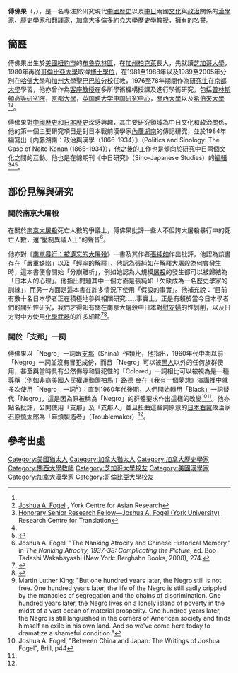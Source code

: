 {{學術研究工作者
| 姓名     = Joshua A. Fogel（傅佛果）
| Sex = 男
|birth_date= 1950年
|birth_place= [[美國|美國]][[紐約市|紐約市]][[布魯克林區|布魯克林區]]
| 圖像     = File:Josh Fogel, 2014.png
| 圖像大小 = 
| 圖像說明 = 
| 職務     = [[約克大學_(加拿大)|約克大學]][[歷史學|歷史學]][[教授|教授]]
| 國籍     = {{CAN}}<br>{{USA}}
| 研究領域 =[[中國|中]][[日本|日]][[文化|文化]]和[[政治|政治]]關係<br>現代[[中國歷史|中國歷史]]<br>[[漢學|漢學]]
| 學歷     = [[芝加哥大學|芝加哥大學]]學士<br>[[哥倫比亞大學|哥倫比亞大學]][[博士|博士]]
| past =[[普林斯頓高等研究院|普林斯頓高等研究院]]，[[京都大學|京都大學]]，[[英国跨大学中国研究中心|英国跨大学中国研究中心]]，[[關西大學|關西大學]]以及[[希伯來大學|希伯來大學]]的[[客座教授|客座教授]]<br>[[哈佛大學|哈佛大學]]和[[加州大學聖巴巴拉分校|加州大學聖巴巴拉分校]]教授
| award =　加拿大首席科學家（Canada Research Chair）}}

'''傅佛果'''（{{lang-en|'''Joshua A. Fogel'''}}，{{bd|1950年||catIdx=Fogel, Joshua}}），是一名專注於研究現代[[中國歷史|中國歷史]]以及[[中國|中]][[日本|日]]兩國[[文化|文化]]與[[政治|政治]]關係的[[漢學家|漢學家]]、[[歷史學家|歷史學家]]和[[翻譯家|翻譯家]]，[[加拿大|加拿大]][[多倫多|多倫多]][[約克大學_(加拿大)|約克大學]][[歷史學|歷史學]][[教授|教授]]，擁有{{Le|加拿大首席科學家|Canada Research Chair}}的[[名譽|名譽]]。

==簡歷==
傅佛果出生於[[美國|美國]][[紐約市|紐約市]]的[[布魯克林區|布魯克林區]]，在[[加州|加州]][[柏克萊|柏克萊]]長大，先就讀[[芝加哥大學|芝加哥大學]]，1980年再從[[哥倫比亞大學|哥倫比亞大學]]取得[[博士學位|博士學位]]，在1981至1988年以及1989至2005年分別在[[哈佛大學|哈佛大學]]和[[加州大學聖巴巴拉分校|加州大學聖巴巴拉分校]]任教，1976至78年期間作為[[研究生|研究生]]在[[京都大學|京都大學]]學習，他亦曾作為[[客座教授|客座教授]]在多所學術機構授課及進行學術研究，包括[[普林斯頓高等研究院|普林斯頓高等研究院]]，[[京都大學|京都大學]]，[[英国跨大学中国研究中心|英国跨大学中国研究中心]]，[[關西大學|關西大學]]以及[[希伯來大學|希伯來大學]]<ref name="intro"/><ref name = "intro 2">[http://ycar.apps01.yorku.ca/people/joshua-a-fogel/ Joshua A. Fogel] {{Wayback|url=http://ycar.apps01.yorku.ca/people/joshua-a-fogel/ |date=20191015100211 }}, York Centre for Asian Research</ref>。

傅佛果對[[中國歷史|中國歷史]]和[[日本歷史|日本歷史]]深感興趣，其主要研究領域為中日文化和政治關係，他的第一個主要研究項目是對日本戰前漢學家[[內藤湖南|內藤湖南]]的傳記研究，並於1984年編寫出《内藤湖南：政治與漢學（1866-1934）》（Politics and Sinology: The Case of Naito Konan (1866-1934)），他之後的工作也是傾向於研究中日兩個文化之間的互動。他也是在線期刊《中日研究》（Sino-Japanese Studies）的[[編輯|編輯]]<ref name="intro">[http://www.cuhk.edu.hk/rct/jf.html Honorary Senior Research Fellow—Joshua A. Fogel (York University)] {{Wayback|url=http://www.cuhk.edu.hk/rct/jf.html |date=20200820103017 }}, Research Centre for Translation</ref><ref name = "intro 2"/><ref>{{Cite web |url=http://chinajapan.org/fogel/index.html |title=Sino-Japanese Studies |accessdate=2016-12-01 |archive-date=2020-08-11 |archive-url=https://web.archive.org/web/20200811154338/http://www.chinajapan.org/fogel/index.html |dead-url=no }}</ref>。

==部份見解與研究==
===關於南京大屠殺===
在關於[[南京大屠殺|南京大屠殺]]死亡人數的爭議上，傅佛果批評一些人不但誇大屠殺暴行中的死亡人數，還“壓制異議人士”的聲音<ref>Joshua A. Fogel, "The Nanking Atrocity and Chinese Historical Memory," in ''The Nanking Atrocity, 1937-38: Complicating the Picture'', ed. Bob Tadashi Wakabayashi (New York: Berghahn Books, 2008), 274.</ref>。

他亦對《[[南京暴行：被遺忘的大屠殺|南京暴行：被遺忘的大屠殺]]》一書及其作者[[張純如|張純如]]作出批評，他認為該書存在「嚴重缺陷」以及「輕率的解釋」，他認為張純如在解釋大屠殺為何會發生時，這本書便會開始「分崩離析」，例如她認為大規模[[屠殺|屠殺]]的發生都可以被歸結為「日本人的心理」。他指出問題其中一個方面是張純如「欠缺成為一名歷史學家的訓練」，而另一方面是這本書在許多情況下使用「假設的事實」。他補充說：“目前有數十名日本學者正在積極地參與相關研究……事實上，正是有賴於當今日本學者們的開拓性研究，我們才得知有關在南京大屠殺中日本對[[慰安婦|慰安婦]]的性剝削，以及日方對中方使用[[化學武器|化學武器]]的許多細節<ref name="Fogel">{{cite journal|journal=The Journal of Asian studies|author=Joshua A. Fogel|title=Reviewed Work|url=https://archive.org/details/sim_journal-of-asian-studies_1998-08_57_3/page/818|pages=818–820|volume=57|issue=3|jstor=2658758|date=August 1998}}</ref><ref>{{cite web|url=http://chinajapan.org/fogel|title=Joshua A. Fogel|publisher=Sino-Japanese Studies|accessdate=2007-07-22|archive-date=2007-07-21|archive-url=https://web.archive.org/web/20070721103624/http://www.chinajapan.org/fogel/|dead-url=no}}</ref>。

===關於「支那」一詞===
{{main|支那#對主張繼續使用「支那」一詞的人士的批評}}
傅佛果以「Negro」一詞跟[[支那|支那]]（Shina）作類比，他指出，1960年代中期以前「Negro」一詞並沒有冒犯成份，而且「Negro」可以被[[黑人|黑人]]以外的任何族群使用，甚至與當時具有公然侮辱和冒犯性的「Colored」一詞相比可以被視為是一種尊稱（例如[[非裔美國人|非裔美國人]][[民權運動|民權運動]]領袖[[馬丁·路德·金|馬丁·路德·金]]在《[[我有一個夢想|我有一個夢想]]》演講裡中就多次使用「Negro」一詞<ref name="#1">Martin Luther King: "But one hundred years later, the Negro still is not free. One hundred years later, the life of the Negro is still sadly crippled by the manacles of segregation and the chains of discrimination. One hundred years later, the Negro lives on a lonely island of poverty in the midst of a vast ocean of material prosperity. One hundred years later, the Negro is still languished in the corners of American society and finds himself an exile in his own land. And so we've come here today to dramatize a shameful condition."</ref>）；直到1960年代後期，人們開始轉用「Black」一詞替代「Negro」，這是因為原被稱為「Negro」的群體要求作出這樣的改變<ref name ="fogel">Joshua A. Fogel, "Between China and Japan: The Writings of Joshua Fogel", Brill, p44</ref><ref name="#1"/>。他亦點名批評，公開使用「支那」及「支那人」並且扭曲這些詞原意的[[日本右翼|日本右翼]]政治家[[石原慎太郎|石原慎太郎]]為「麻煩製造者」（Troublemaker）<ref name="fogel"/>。

==參考出處==
<references />
{{DEFAULTSORT:Fogel, Joshua A.}}
[[Category:美國猶太人|Category:美國猶太人]]
[[Category:加拿大猶太人|Category:加拿大猶太人]]
[[Category:加拿大歷史學家|Category:加拿大歷史學家]]
[[Category:關西大學教師|Category:關西大學教師]]
[[Category:芝加哥大學校友|Category:芝加哥大學校友]]
[[Category:美國漢學家|Category:美國漢學家]]
[[Category:加拿大漢學家|Category:加拿大漢學家]]
[[Category:哥倫比亞大學校友|Category:哥倫比亞大學校友]]